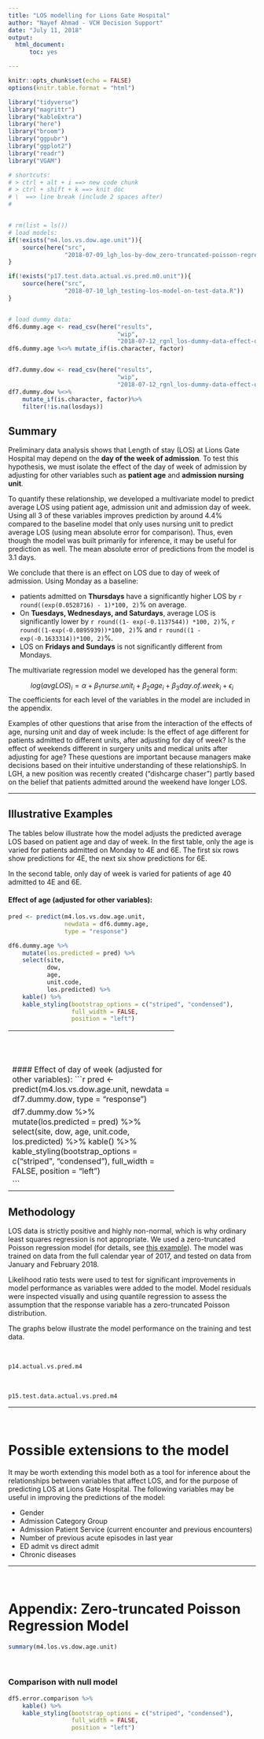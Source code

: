 ```yaml
---
title: "LOS modelling for Lions Gate Hospital"
author: "Nayef Ahmad - VCH Decision Support"
date: "July 11, 2018"
output:
  html_document:
      toc: yes

---
```


```r
knitr::opts_chunk$set(echo = FALSE)
options(knitr.table.format = "html")

library("tidyverse")
library("magrittr")
library("kableExtra")
library("here")
library("broom")
library("ggpubr")
library("ggplot2")
library("readr")
library("VGAM")

# shortcuts: 
# > ctrl + alt + i ==> new code chunk
# > ctrl + shift + k ==> knit doc 
# \  ==> line break (include 2 spaces after)
# 


# rm(list = ls())
# load models: 
if(!exists("m4.los.vs.dow.age.unit")){
    source(here("src", 
                "2018-07-09_lgh_los-by-dow_zero-truncated-poisson-regression.R"))
}

if(!exists("p17.test.data.actual.vs.pred.m0.unit")){
    source(here("src", 
                "2018-07-10_lgh_testing-los-model-on-test-data.R"))
}


# load dummy data: 
df6.dummy.age <- read_csv(here("results", 
                               "wip", 
                               "2018-07-12_rgnl_los-dummy-data-effect-of-age.csv"))
df6.dummy.age %<>% mutate_if(is.character, factor)


df7.dummy.dow <- read_csv(here("results", 
                               "wip", 
                               "2018-07-12_rgnl_los-dummy-data-effect-of-dow.csv"))
df7.dummy.dow %<>% 
    mutate_if(is.character, factor)%>% 
    filter(!is.na(losdays))


```

## Summary
Preliminary data analysis shows that Length of stay (LOS) at Lions Gate Hospital may depend on the __day of the week of admission__. To test this hypothesis, we must isolate the effect of the day of week of admission by adjusting for other variables such as __patient age__ and __admission nursing unit__. 

To quantify these relationship, we developed a multivariate model to predict average LOS using patient age, admission unit and admission day of week. Using all 3 of these variables improves prediction by around 4.4% compared to the baseline model that only uses nursing unit to predict average LOS (using mean absolute error for comparison). Thus, even though the model was built primarily for inference, it may be useful for prediction as well. The mean absolute error of predictions from the model is 3.1 days. 

We conclude that there is an effect on LOS due to day of week of admission. Using Monday as a baseline: 

* patients admitted on __Thursdays__ have a significantly higher LOS by `r round((exp(0.0528716) - 1)*100, 2)`% on average. 
* On __Tuesdays, Wednesdays, and Saturdays__, average LOS is significantly lower by `r round((1- exp(-0.1137544)) *100, 2)`%, `r round((1-exp(-0.0895939))*100, 2)`% and `r round((1 - exp(-0.1633314))*100, 2)`%. 
* LOS on __Fridays and Sundays__ is not significantly different from Mondays.  

The multivariate regression model we developed has the general form: 

$${log(avgLOS)_i} = \alpha + \beta_{1} nurse.unit_{i} + \beta_{2}  age_{i} + \beta_{3}  day.of.week_{i} + \epsilon_{i}$$
The coefficients for each level of the variables in the model are included in the appendix. 


Examples of other questions that arise from the interaction of the effects of age, nursing unit and day of week include: Is the effect of age different for patients admitted to different units, after adjusting for day of week? Is the effect of weekends different in surgery units and medical units after adjusting for age? These questions are important because managers make decisions based on their intuitive understanding of these relationshipS. In LGH, a new position was recently created ("dishcarge chaser") partly based on the belief that patients admitted around the weekend have longer LOS.  


------------------------------------------------

## Illustrative Examples 
The tables below illustrate how the model adjusts the predicted average LOS based on patient age and day of week. In the first table, only the age is varied for patients admitted on Monday to 4E and 6E. The first six rows show predictions for 4E, the next six show predictions for 6E. 

In the second table, only day of week is varied for patients of age 40 admitted to 4E and 6E. 

#### Effect of age (adjusted for other variables): 
```r
pred <- predict(m4.los.vs.dow.age.unit, 
                newdata = df6.dummy.age, 
                type = "response")

df6.dummy.age %>% 
    mutate(los.predicted = pred) %>% 
    select(site, 
           dow, 
           age, 
           unit.code, 
           los.predicted) %>% 
    kable() %>% 
    kable_styling(bootstrap_options = c("striped", "condensed"),
                  full_width = FALSE, 
                  position = "left")

```

-----------------------------------------------
\ 
\  
\  

#### Effect of day of week (adjusted for other variables): 
```r
pred <- predict(m4.los.vs.dow.age.unit, 
                newdata = df7.dummy.dow, 
                type = "response")

df7.dummy.dow %>% 
    mutate(los.predicted = pred) %>% 
    select(site, 
           dow, 
           age, 
           unit.code, 
           los.predicted) %>% 
    kable() %>% 
    kable_styling(bootstrap_options = c("striped", "condensed"),
                  full_width = FALSE, 
                  position = "left")


```

---------------------------------------------------

## Methodology
LOS data is strictly positive and highly non-normal, which is why ordinary least squares regression is not appropriate. We used a zero-truncated Poisson regression model (for details, see [this example](https://stats.idre.ucla.edu/r/dae/zero-truncated-poisson/)). The model was trained on data from the full calendar year of 2017, and tested on data from January and February 2018. 

Likelihood ratio tests were used to test for significant improvements in model performance as variables were added to the model. Model residuals were inspected visually and using quantile regression to assess the assumption that the response variable has a zero-truncated Poisson distribution. 

The graphs below illustrate the model performance on the training and test data.

\  

```r
p14.actual.vs.pred.m4
```

\  
\  

```r
p15.test.data.actual.vs.pred.m4
```



---------------------------

\  
\  
\  

# Possible extensions to the model
It may be worth extending this model both as a tool for inference about the relationships between variables that affect LOS, and for the purpose of predicting LOS at Lions Gate Hospital. The following variables may be useful in improving the predictions of the model: 

* Gender
* Admission Category Group              
* Admission Patient Service (current encounter and previous encounters)
* Number of previous acute episodes in last year 
* ED admit vs direct admit 
* Chronic diseases 


------------------------------
\  
\  
\  
\  
\  

# Appendix: Zero-truncated Poisson Regression Model
```r
summary(m4.los.vs.dow.age.unit)
```



\  
\  
\  

### Comparison with null model 
```r
df5.error.comparison %>% 
    kable() %>% 
    kable_styling(bootstrap_options = c("striped", "condensed"),
                  full_width = FALSE, 
                  position = "left")
```




